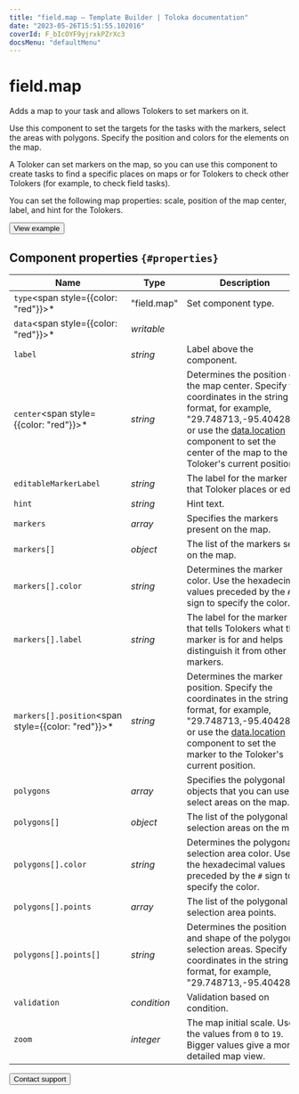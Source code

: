 ```yaml
---
title: "field.map — Template Builder | Toloka documentation"
date: "2023-05-26T15:51:55.102016"
coverId: F_bIcOYF9yjrxkPZrXc3
docsMenu: "defaultMenu"
---
```



# field.map

Adds a map to your task and allows Tolokers to set markers on it.

Use this component to set the targets for the tasks with the markers, select the areas with polygons. Specify the position and colors for the elements on the map.

A Toloker can set markers on the map, so you can use this component to create tasks to find a specific places on maps or for Tolokers to check other Tolokers (for example, to check field tasks).

You can set the following map properties: scale, position of the map center, label, and hint for the Tolokers.

<Button themeColor="light" view="default" size="l" type="link" url="https://ya.cc/t/CtOG5R413tz9Dj">View example</Button>

## Component properties `{#properties}`

**Name** | **Type** | **Description**
----- | ----- | -----
`type`<span style={{color: "red"}}>\*</span> | "field.map" | Set component type.
`data`<span style={{color: "red"}}>\*</span> | _writable_ | <TolokaTbSourceDataWithValues/>
`label` | _string_ | Label above the component.
`center`<span style={{color: "red"}}>\*</span> | _string_ | Determines the position of the map center. Specify the coordinates in the string format, for example, "29.748713,-95.404287", or use the [data.location](/docs/template-builder/reference/data.location) component to set the center of the map to the Toloker's current position.
`editableMarkerLabel` | _string_ | The label for the marker that Toloker places or edits
`hint` | _string_ | Hint text.
`markers` | _array_ | Specifies the markers present on the map.
`markers[]` | _object_ | The list of the markers set on the map.
`markers[].color` | _string_ | Determines the marker color. Use the hexadecimal values preceded by the `#` sign to specify the color.
`markers[].label` | _string_ | The label for the marker that tells Tolokers what this marker is for and helps distinguish it from other markers.
`markers[].position`<span style={{color: "red"}}>\*</span> | _string_ | Determines the marker position. Specify the coordinates in the string format, for example, "29.748713,-95.404287", or use the [data.location](/docs/template-builder/reference/data.location) component to set the marker to the Toloker's current position.
`polygons` | _array_ | Specifies the polygonal objects that you can use to select areas on the map.
`polygons[]` | _object_ | The list of the polygonal selection areas on the map.
`polygons[].color` | _string_ | Determines the polygonal selection area color. Use the hexadecimal values preceded by the `#` sign to specify the color.
`polygons[].points` | _array_ | The list of the polygonal selection area points.
`polygons[].points[]` | _string_ | Determines the position and shape of the polygonal selection areas. Specify the coordinates in the string format, for example, "29.748713,-95.404287".
`validation` | _condition_ | Validation based on condition.
`zoom` | _integer_ | The map initial scale. Use the values from `0` to `19`. Bigger values give a more detailed map view.

<Button themeColor="light" view="default" size="l" type="link" url="/docs/guide/troubleshooting/support?form-source=template-builder-reference-field-map">Contact support</Button>